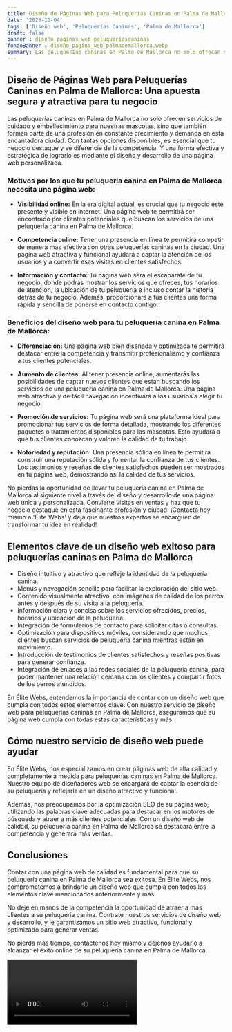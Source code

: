 ```yaml
---
title: Diseño de Páginas Web para Peluquerías Caninas en Palma de Mallorca
date: '2023-10-04'
tags: ['Diseño web', 'Peluquerías Caninas', 'Palma de Mallorca']
draft: false
banner : diseño_paginas_web_peluqueríascaninas
fondoBanner : diseño_pagina_web_palmademallorca.webp
summary: Las peluquerías caninas en Palma de Mallorca no solo ofrecen servicios de cuidado y embellecimiento para nuestras mascotas, sino que también forman parte de una profesión en constante crecimiento y demanda en esta encantadora ciudad. Con tantas opciones disponibles, es esencial que tu negocio destaque y se diferencie de la competencia. Y una forma efectiva y estratégica de lograrlo es mediante el diseño y desarrollo de una página web personalizada. 
---
```


## **Diseño de Páginas Web para Peluquerías Caninas en Palma de Mallorca: Una apuesta segura y atractiva para tu negocio**

Las peluquerías caninas en Palma de Mallorca no solo ofrecen servicios de cuidado y embellecimiento para nuestras mascotas, sino que también forman parte de una profesión en constante crecimiento y demanda en esta encantadora ciudad. Con tantas opciones disponibles, es esencial que tu negocio destaque y se diferencie de la competencia. Y una forma efectiva y estratégica de lograrlo es mediante el diseño y desarrollo de una página web personalizada. 

### **Motivos por los que tu peluquería canina en Palma de Mallorca necesita una página web:**

- **Visibilidad online:** En la era digital actual, es crucial que tu negocio esté presente y visible en internet. Una página web te permitirá ser encontrado por clientes potenciales que buscan los servicios de una peluquería canina en Palma de Mallorca.

- **Competencia online:** Tener una presencia en línea te permitirá competir de manera más efectiva con otras peluquerías caninas en la ciudad. Una página web atractiva y funcional ayudará a captar la atención de los usuarios y a convertir esas visitas en clientes satisfechos.

- **Información y contacto:** Tu página web será el escaparate de tu negocio, donde podrás mostrar los servicios que ofreces, tus horarios de atención, la ubicación de tu peluquería e incluso contar la historia detrás de tu negocio. Además, proporcionará a tus clientes una forma rápida y sencilla de ponerse en contacto contigo.

### **Beneficios del diseño web para tu peluquería canina en Palma de Mallorca:**

- **Diferenciación:** Una página web bien diseñada y optimizada te permitirá destacar entre la competencia y transmitir profesionalismo y confianza a tus clientes potenciales.

- **Aumento de clientes:** Al tener presencia online, aumentarás las posibilidades de captar nuevos clientes que están buscando los servicios de una peluquería canina en Palma de Mallorca. Una página web atractiva y de fácil navegación incentivará a los usuarios a elegir tu negocio.

- **Promoción de servicios:** Tu página web será una plataforma ideal para promocionar tus servicios de forma detallada, mostrando los diferentes paquetes o tratamientos disponibles para las mascotas. Esto ayudará a que tus clientes conozcan y valoren la calidad de tu trabajo.

- **Notoriedad y reputación:** Una presencia sólida en línea te permitirá construir una reputación sólida y fomentar la confianza de tus clientes. Los testimonios y reseñas de clientes satisfechos pueden ser mostrados en tu página web, demostrando así la calidad de tus servicios.

No pierdas la oportunidad de llevar tu peluquería canina en Palma de Mallorca al siguiente nivel a través del diseño y desarrollo de una página web única y personalizada. Convierte visitas en ventas y haz que tu negocio destaque en esta fascinante profesión y ciudad. ¡Contacta hoy mismo a 'Élite Webs' y deja que nuestros expertos se encarguen de transformar tu idea en realidad!

<GifSeo />

<Cta />

## Elementos clave de un diseño web exitoso para peluquerías caninas en Palma de Mallorca

- Diseño intuitivo y atractivo que refleje la identidad de la peluquería canina.
- Menús y navegación sencilla para facilitar la exploración del sitio web.
- Contenido visualmente atractivo, con imágenes de calidad de los perros antes y después de su visita a la peluquería.
- Información clara y concisa sobre los servicios ofrecidos, precios, horarios y ubicación de la peluquería.
- Integración de formularios de contacto para solicitar citas o consultas.
- Optimización para dispositivos móviles, considerando que muchos clientes buscan servicios de peluquería canina mientras están en movimiento.
- Introducción de testimonios de clientes satisfechos y reseñas positivas para generar confianza.
- Integración de enlaces a las redes sociales de la peluquería canina, para poder mantener una relación cercana con los clientes y compartir fotos de los perros atendidos.

En Élite Webs, entendemos la importancia de contar con un diseño web que cumpla con todos estos elementos clave. Con nuestro servicio de diseño web para peluquerías caninas en Palma de Mallorca, aseguramos que su página web cumpla con todas estas características y más.

## Cómo nuestro servicio de diseño web puede ayudar

En Élite Webs, nos especializamos en crear páginas web de alta calidad y completamente a medida para peluquerías caninas en Palma de Mallorca. Nuestro equipo de diseñadores web se encargará de captar la esencia de su peluquería y reflejarla en un diseño atractivo y funcional.

Además, nos preocupamos por la optimización SEO de su página web, utilizando las palabras clave adecuadas para destacar en los motores de búsqueda y atraer a más clientes potenciales. Con un diseño web de calidad, su peluquería canina en Palma de Mallorca se destacará entre la competencia y generará más ventas.

## Conclusiones

Contar con una página web de calidad es fundamental para que su peluquería canina en Palma de Mallorca sea exitosa. En Élite Webs, nos comprometemos a brindarle un diseño web que cumpla con todos los elementos clave mencionados anteriormente y más.

No deje en manos de la competencia la oportunidad de atraer a más clientes a su peluquería canina. Contrate nuestros servicios de diseño web y desarrollo, y le garantizamos un sitio web atractivo, funcional y optimizado para generar ventas.

No pierda más tiempo, contáctenos hoy mismo y déjenos ayudarlo a alcanzar el éxito online de su peluquería canina en Palma de Mallorca.

<Video />

<CtaBot job='Peluquerías Caninas' city='Palma de Mallorca'/>

<Gmaps query='Palma de Mallorca+españa+maps' />